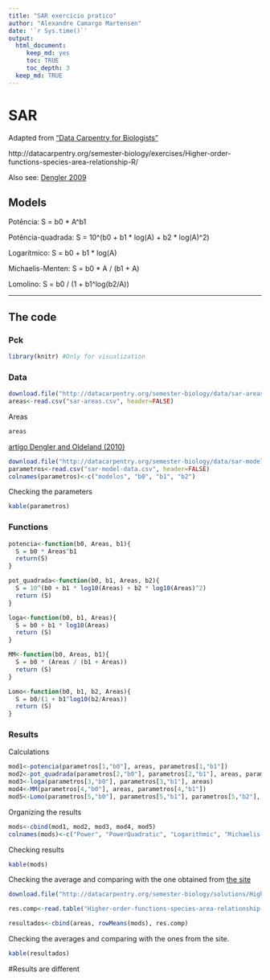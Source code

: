 ```yaml
---
title: "SAR exercicio pratico"
author: "Alexandre Camargo Martensen"
date: '`r Sys.time()`'
output: 
  html_document:
     keep_md: yes
     toc: TRUE
     toc_depth: 3
  keep_md: TRUE
---
```


# SAR

Adapted from <a href="http://datacarpentry.org/semester-biology/">"Data Carpentry for Biologists"</a> 

http://datacarpentry.org/semester-biology/exercises/Higher-order-functions-species-area-relationship-R/

Also see: <a href="https://onlinelibrary.wiley.com/doi/full/10.1111/j.1365-2699.2008.02038.x">Dengler 2009</a>

## Models

Potência: S = b0 * A^b1

Potência-quadrada: S = 10^(b0 + b1 * log(A) + b2 * log(A)^2)

Logarítmico: S = b0 + b1 * log(A)

Michaelis-Menten: S = b0 * A / (b1 + A)

Lomolino: S = b0 / (1 + b1^log(b2/A))

_______

## The code 

### Pck

```r
library(knitr) #Only for visualization
```

### Data

```r
download.file("http://datacarpentry.org/semester-biology/data/sar-areas.csv", "sar-areas.csv")
areas<-read.csv("sar-areas.csv", header=FALSE)
```

Areas
```r
areas
```

<a href="https://onlinelibrary.wiley.com/doi/10.1111/j.1365-2699.2010.02322.x">artigo Dengler and Oldeland (2010)</a>
```r
download.file("http://datacarpentry.org/semester-biology/data/sar-model-data.csv", "sar-model-data.csv")
parametros<-read.csv("sar-model-data.csv", header=FALSE)
colnames(parametros)<-c("modelos", "b0", "b1", "b2")
```

Checking the parameters
```r
kable(parametros)
```

### Functions
```r
potencia<-function(b0, Areas, b1){
  S = b0 * Areas^b1
  return(S)
}

pot_quadrada<-function(b0, b1, Areas, b2){
  S = 10^(b0 + b1 * log10(Areas) + b2 * log10(Areas)^2)
  return (S)
}

loga<-function(b0, b1, Areas){
  S = b0 + b1 * log10(Areas)
  return (S)
}

MM<-function(b0, Areas, b1){
  S = b0 * (Areas / (b1 + Areas))
  return (S)
}

Lomo<-function(b0, b1, b2, Areas){
  S = b0/(1 + b1^log10(b2/Areas))
  return (S)
}
```

### Results

Calculations
```r
mod1<-potencia(parametros[1,"b0"], areas, parametros[1,"b1"])
mod2<-pot_quadrada(parametros[2,"b0"], parametros[2,"b1"], areas, parametros[2,"b2"])
mod3<-loga(parametros[3,"b0"], parametros[3,"b1"], areas)
mod4<-MM(parametros[4,"b0"], areas, parametros[4,"b1"])
mod5<-Lomo(parametros[5,"b0"], parametros[5,"b1"], parametros[5,"b2"], areas)
```

Organizing the results
```r
mods<-cbind(mod1, mod2, mod3, mod4, mod5)
colnames(mods)<-c("Power", "PowerQuadratic", "Logarithmic", "Michaelis-Menten", "Lomolino")
```

Checking results
```r
kable(mods)
```

Checking the average and comparing with the one obtained from  <a href="http://datacarpentry.org/semester-biology/solutions/Higher-order-functions-species-area-relationship-R.txt">the site</a>
```r
download.file("http://datacarpentry.org/semester-biology/solutions/Higher-order-functions-species-area-relationship-R.txt", "Higher-order-functions-species-area-relationship-R.txt")

res.comp<-read.table("Higher-order-functions-species-area-relationship-R.txt", header=TRUE, sep=",")

resultados<-cbind(areas, rowMeans(mods), res.comp)
```

Checking the averages and comparing with the ones from the site.
```r
kable(resultados)
```

#Results are different

